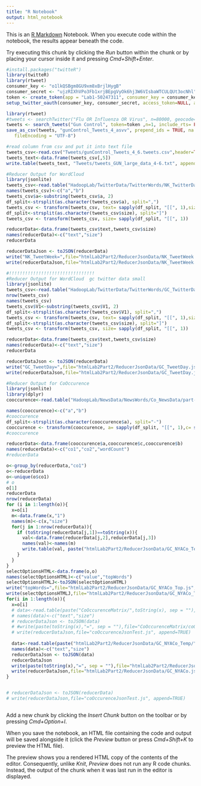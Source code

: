 ```yaml
---
title: "R Notebook"
output: html_notebook
---
```


This is an [R Markdown](http://rmarkdown.rstudio.com) Notebook. When you execute code within the notebook, the results appear beneath the code. 

Try executing this chunk by clicking the *Run* button within the chunk or by placing your cursor inside it and pressing *Cmd+Shift+Enter*. 

```r
#install.packages("twitteR")
library(twitteR)
library(rtweet)
consumer_key <- "o1lkQSBgm8GU9xm8xBrjlHygB"
consumer_secret <- "ujzRIXhVPo3Fb1xrjBEpgVyOk6hj3W6VIsbaWTCULQUt3ocNhl"
token <- create_token(app = "Lab1-50247311", consumer_key = consumer_key, consumer_secret = consumer_secret)
setup_twitter_oauth(consumer_key, consumer_secret, access_token=NULL, access_secret=NULL)
```

```r
library(rtweet)
#tweets <- searchTwitter("Flu OR Influenza OR Virus", n=80000, geocode='39.8,-95.583068847656,2500km', since = '2018-03-01')
tweets <- search_tweets("Gun Control", token=token ,n=1, include_rts= FALSE, retryonratelimit = TRUE)
save_as_csv(tweets, "gunControl_Tweets_4_asvv", prepend_ids = TRUE, na = "",
   fileEncoding = "UTF-8")
```

```r
#read column from csv and put it into text file
tweets_csv<-read.csv("Tweets/gunControl_Tweets_4_6.tweets.csv",header=TRUE)
tweets_text<-data.frame(tweets_csv[,5])
write.table(tweets_text, "Tweets/tweets_GUN_large_data_4-6.txt", append=TRUE, sep = "\t", row.names=FALSE)
```

```r
#Reducer Output for WordCloud
library(jsonlite)
tweets_csv<-read.table("HadoopLab/TwitterData/TwitterWords/NK_TwitterData/part-00000",header=FALSE,sep='\t',nrows=1500)
names(tweets_csv)<-c("a","b")
tweets_csv$a<-substring(tweets_csv$a, 2)
df_split<-strsplit(as.character(tweets_csv$a), split=",")
tweets_csv <- transform(tweets_csv, text= sapply(df_split, "[[", 1),size= sapply(df_split, "[[", 2))
df_split<-strsplit(as.character(tweets_csv$size), split="]")
tweets_csv <- transform(tweets_csv, size= sapply(df_split, "[[", 1))

reducerData<-data.frame(tweets_csv$text,tweets_csv$size)
names(reducerData)<-c("text","size")
reducerData

reducerDataJson <- toJSON(reducerData)
write("NK_TweetWeek=",file="htmlLab2Part2/ReducerJsonData/NK_TweetWeek.js")
write(reducerDataJson,file="htmlLab2Part2/ReducerJsonData/NK_TweetWeek.js", append=TRUE)
```

```r
#!!!!!!!!!!!!!!!!!!!!!!!!!!!!!!!!
#Reducer Output for WordCloud  gc twitter data small
library(jsonlite)
tweets_csv<-read.table("HadoopLab/TwitterData/TwitterWords/GC_TwitterDataSmall/part-00000",header=FALSE,sep='\n',nrows=1000)
nrow(tweets_csv)
names(tweets_csv)
tweets_csv$V1<-substring(tweets_csv$V1, 2)
df_split<-strsplit(as.character(tweets_csv$V1), split=",")
tweets_csv <- transform(tweets_csv, text= sapply(df_split, "[[", 1),size= sapply(df_split, "[[", 2))
df_split<-strsplit(as.character(tweets_csv$size), split="]")
tweets_csv <- transform(tweets_csv, size= sapply(df_split, "[[", 1))

reducerData<-data.frame(tweets_csv$text,tweets_csv$size)
names(reducerData)<-c("text","size")
reducerData

reducerDataJson <- toJSON(reducerData)
write("GC_TweetDay=",file="htmlLab2Part2/ReducerJsonData/GC_TweetDay.js")
write(reducerDataJson,file="htmlLab2Part2/ReducerJsonData/GC_TweetDay.js", append=TRUE)
```

```r
#Reducer Output for CoOccurence
library(jsonlite)
library(dplyr)
cooccurence<-read.table("HadoopLab/NewsData/NewsWords/Co_NewsData/part-00000",header=FALSE,sep='\t')

names(cooccurence)<-c("a","b")
#cooccurence
df_split<-strsplit(as.character(cooccurence$a), split="-")
cooccurence <- transform(cooccurence, a= sapply(df_split, "[[", 1),c= sapply(df_split, "[[", 2))
#cooccurence

reducerData<-data.frame(cooccurence$a,cooccurence$c,cooccurence$b)
names(reducerData)<-c("co1","co2","wordCount")
#reducerData

o<-group_by(reducerData,"co1")
o<-reducerData
o<-unique(o$co1)
# o
o[1]
reducerData
nrow(reducerData)
for (i in 1:length(o)){
  x=o[i]
  m<-data.frame(x,"1")
  names(m)<-c(x,"size")
  for(j in 1:nrow(reducerData)){
    if (toString(reducerData[j,1])==toString(x)){
      val<-data.frame(reducerData[j,2],reducerData[j,3])
      names(val)<-names(m)
      write.table(val, paste("htmlLab2Part2/ReducerJsonData/GC_NYACo_Temp/",toString(x), sep = ""),append=TRUE,col.names = FALSE, row.names = FALSE)
    }
  }
}
selectOptionsHTML<-data.frame(o,o)
names(selectOptionsHTML)<-c("value","topWords")
selectOptionsHTMLJ<-toJSON(selectOptionsHTML)
write("topWords=",file="htmlLab2Part2/ReducerJsonData/GC_NYACo_Top.js", append=TRUE)
write(selectOptionsHTMLJ,file="htmlLab2Part2/ReducerJsonData/GC_NYACo_Top.js", append=TRUE)
for(i in 1:length(o)){
  x=o[i]
  # data<-read.table(paste("CoOccurenceMatrix/",toString(x), sep = ""), header = FALSE)
  # names(data)<-c("text","size")
  # reducerDataJson <- toJSON(data)
  # #write(paste(toString(x),"=", sep = ""),file="CoOccurenceMatrix/coOccurenceJsonTest.js", append = TRUE)
  # write(reducerDataJson,file="coOccurenceJsonTest.js", append=TRUE)
  
  data<-read.table(paste("htmlLab2Part2/ReducerJsonData/GC_NYACo_Temp/",toString(x), sep = ""), header = FALSE)
  names(data)<-c("text","size")
  reducerDataJson <- toJSON(data)
  reducerDataJson
  write(paste(toString(x),"=", sep = ""),file="htmlLab2Part2/ReducerJsonData/GC_NYACo.js", append=TRUE)
  write(reducerDataJson,file="htmlLab2Part2/ReducerJsonData/GC_NYACo.js", append=TRUE)
}


# reducerDataJson <- toJSON(reducerData)
# write(reducerDataJson,file="coOccurenceJsonTest.js", append=TRUE)


```

```r

```

Add a new chunk by clicking the *Insert Chunk* button on the toolbar or by pressing *Cmd+Option+I*.

When you save the notebook, an HTML file containing the code and output will be saved alongside it (click the *Preview* button or press *Cmd+Shift+K* to preview the HTML file). 

The preview shows you a rendered HTML copy of the contents of the editor. Consequently, unlike *Knit*, *Preview* does not run any R code chunks. Instead, the output of the chunk when it was last run in the editor is displayed.

